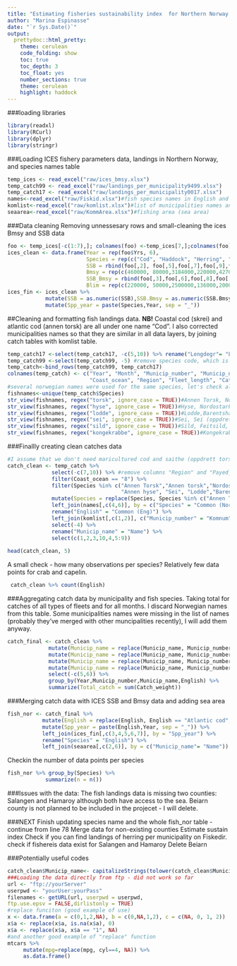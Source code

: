 ```yaml
---
title: "Estimating fisheries sustainability index  for Northern Norway "
author: "Marina Espinasse"
date: "`r Sys.Date()`"
output:
  prettydoc::html_pretty:
    theme: cerulean
    code_folding: show
    toc: true
    toc_depth: 3
    toc_float: yes
    number_sections: true
    theme: cerulean
    highlight: haddock
---
```


###loading libraries
```r
library(readxl)
library(RCurl)
library(dplyr)
library(stringr)
```

###Loading ICES fishery parameters data, landings in Northern Norway, and species names table
```r
temp_ices <- read_excel("raw/ices_bmsy.xlsx")
temp_catch99 <- read_excel("raw/landings_per_municipality9499.xlsx")
temp_catch17 <- read_excel("raw/landings_per_municipality0017.xlsx")
names<-read_excel("raw/Fiskid.xlsx")#fish species names in English and Norwegian
komlist<-read_excel("raw/komlist.xlsx")#list of municipalities names and codes
seaarea<-read_excel("raw/KommArea.xlsx")#fishing area (sea area)
```

###Data cleaning
Removing unnessesary rows and small-cleaning the ices Bmsy and SSB data
```r
foo <- temp_ices[-c(1:7),]; colnames(foo) <-temp_ices[7,];colnames(foo)[13] <-"SSB"
ices_clean <- data.frame(Year = rep(foo$Yrs, 6), 
                         Species = rep(c("Cod", "Haddock", "Herring", "Saithe","Capelin", "Kingcrab"), each = 72),
                         SSB = rbind(foo[,2], foo[,5],foo[,7],foo[,9],foo[,11],foo[,13]),
                         Bmsy = rep(c(460000, 80000,3184000,220000,427000,NA), each = 72),
                         SSB_Bmsy = rbind(foo[,3],foo[,6],foo[,8],foo[,10],foo[,12],foo[,14]),
                         Blim = rep(c(220000, 50000,2500000,136000,200000,NA), each = 72) )
ices_fin <- ices_clean %>% 
            mutate(SSB = as.numeric(SSB),SSB.Bmsy = as.numeric(SSB.Bmsy)) %>% 
            mutate(Spp_year = paste(Species,Year, sep = "_"))
```

##Cleaning and formatting fish landings data.
**NB!** Coastal cod (skrei) and atlantic cod (annen torsk) are all under one name "Cod".
I also corrected municipalities names so that they are similar in all data layers, by joining catch tables with komlist table.
```r
temp_catch17 <-select(temp_catch17, -c(5,10)) %>% rename("Lengdegr"= "Lengdegr_l.l.")
temp_catch99 <-select(temp_catch99, -5) #remove species code, which is different between 1990s and 2000s
temp_catch<-bind_rows(temp_catch99, temp_catch17)
colnames(temp_catch) <- c("Year", "Month", "Municip_number", "Municip_name","Species",
                          "Coast_ocean", "Region", "Fleet_length", "Catch_weight", "Payed_NOK")
#several norwegian names were used for the same species, let's check all variation
fishnames<-unique(temp_catch$Species)
str_view(fishnames, regex("torsk", ignore_case = TRUE))#Annen Torsk, Nordostarktisk torsk, Torsk, Torsk (oppdrett), Polartorsk
str_view(fishnames, regex("hyse", ignore_case = TRUE))#Hyse, Nordostarktisk hyse , Annen hyse
str_view(fishnames, regex("lodde", ignore_case = TRUE))#Lodde,Barentshavslodde, Lodde - Island/O Gronl./Jan M
str_view(fishnames, regex("sei", ignore_case = TRUE))#Sei, Sei (oppdrett)
str_view(fishnames, regex("sild", ignore_case = TRUE))#Sild, Feitsild, Nordsjosild,Norsk vaargytende sild, Skagerraksild
str_view(fishnames, regex("kongekrabbe", ignore_case = TRUE))#Kongekrabbe, Kongekrabbe, han-, Kongekrabbe, hun-

```

###Finallly creating clean catches data
```r
#I assume that we don't need maricultured cod and saithe (oppdrett torsk, oppdrett sild), capeling from Iceland and Greenalnd 
catch_clean <- temp_catch %>% 
              select(-c(7,10)) %>% #remove columns "Region" and "Payed_NOK", we don't need them for now 
              filter(Coast_ocean == "8") %>% 
              filter(Species %in% c("Annen Torsk","Annen torsk","Nordostarktisk torsk","Skrei","Hyse","Nordostarktisk hyse", 
                                    "Annen hyse", "Sei", "Lodde","Barentshavslodde","Sild","Feitsild", "Kongekrabbe" )) %>% 
              mutate(Species = replace(Species, Species %in% c("Annen Torsk", "Skrei"), "Torsk")) %>% 
              left_join(names[,c(4,6)], by = c("Species" = "Common (Norw)")) %>% 
              rename("English" = "Common (Eng)") %>% 
              left_join(komlist[,c(1,2)], c("Municip_number" = "Komnum")) %>% 
              select(-4) %>% 
              rename("Municip_name" = "Name") %>% 
              select(c(1,2,3,10,4,5:9))
              
head(catch_clean, 5)
```
A small check - how many observations per species? Relatively few data points for crab and capelin.
```r
 catch_clean %>% count(English)
```

###Aggregating catch data by municipality and fish species. Taking total for catches of all types of fleets and for all months.
I discard Norwegian names from this table.
Some municipalities names were missing in the list of names (probably they've merged with other muncipalities recently), I will add them anyway.
```r
catch_final <- catch_clean %>% 
             mutate(Municip_name = replace(Municip_name, Municip_number == 1839, "Beiarn")) %>% 
             mutate(Municip_name = replace(Municip_name, Municip_number == 1842, "Skjerstad_2005")) %>% 
             mutate(Municip_name = replace(Municip_name, Municip_number == 1901, "Harstad_2013")) %>% 
             mutate(Municip_name = replace(Municip_name, Municip_number == 1915, "Bjarkoy_2013")) %>% 
             select(-c(5,6)) %>% 
             group_by(Year,Municip_number,Municip_name,English) %>% 
             summarize(Total_catch = sum(Catch_weight))
```


###Merging catch data with ICES SSB and Bmsy data and adding sea area 
```r
fish_nor <- catch_final %>% 
           mutate(English = replace(English, English == "Atlantic cod", "Cod")) %>% 
           mutate(Spp_year = paste(English,Year, sep = "_")) %>% 
           left_join(ices_fin[,c(3,4,5,6,7)], by = "Spp_year") %>% 
           rename("Species" = "English") %>% 
           left_join(seaarea[,c(2,6)], by = c("Municip_name"= "Name"))
```

Checkin the number of data points per species
```r
fish_nor %>% group_by(Species) %>% 
            summarize(n = n())
```
###Issues with the data:
The fish landings data is missing two counties: Salangen and Hamaroy although both have access to the sea.
Beiarn county is not planned to be included in the projecet  - I will delete. 

###NEXT
Finish updating species name and the whole fish_nor table - continue from line 78
Merge data for non-existing counties
Estimate sustain index
Check if you can find landings of herring per municipality on Fiskedir.
check if fishereis data exist for Salangen and Hamaroy
Delete Beiarn













###Potentially useful codes
```r
catch_clean$Municip_name<- capitalizeStrings(tolower(catch_clean$Municip_name), all.words = TRUE, lower.back = TRUE)
###Loading the data directly from ftp - did not work so far
url <- "ftp://yourServer"
userpwd <- "yourUser:yourPass"
filenames <- getURL(url, userpwd = userpwd,
ftp.use.epsv = FALSE,dirlistonly = TRUE) 
#replace funciton (good example of use)
x <- data.frame(a = c(0,1,2,NA), b = c(0,NA,1,2), c = c(NA, 0, 1, 2)) 
x$a <- replace(x$a, is.na(x$a), 0)
x$a <- replace(x$a, x$a == "1", NA)
#and another good example of "replace" function
mtcars %>%
     mutate(mpg=replace(mpg, cyl==4, NA)) %>%
     as.data.frame()
```
